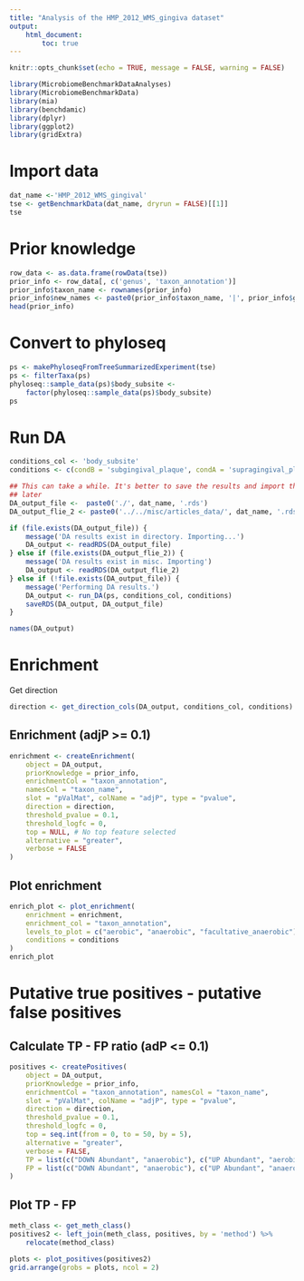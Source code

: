 ```yaml
---
title: "Analysis of the HMP_2012_WMS_gingiva dataset"
output: 
    html_document:
        toc: true
---
```


```r
knitr::opts_chunk$set(echo = TRUE, message = FALSE, warning = FALSE)
```


```r

library(MicrobiomeBenchmarkDataAnalyses)
library(MicrobiomeBenchmarkData)
library(mia)
library(benchdamic)
library(dplyr)
library(ggplot2)
library(gridExtra)
```


# Import data

```r
dat_name <-'HMP_2012_WMS_gingival'
tse <- getBenchmarkData(dat_name, dryrun = FALSE)[[1]]
tse
```

# Prior knowledge

```r
row_data <- as.data.frame(rowData(tse))
prior_info <- row_data[, c('genus', 'taxon_annotation')]
prior_info$taxon_name <- rownames(prior_info)
prior_info$new_names <- paste0(prior_info$taxon_name, '|', prior_info$genus)
head(prior_info)
```

# Convert to phyloseq

```r
ps <- makePhyloseqFromTreeSummarizedExperiment(tse)
ps <- filterTaxa(ps)
phyloseq::sample_data(ps)$body_subsite <- 
    factor(phyloseq::sample_data(ps)$body_subsite)
ps
```

# Run DA

```r
conditions_col <- 'body_subsite'
conditions <- c(condB = 'subgingival_plaque', condA = 'supragingival_plaque')

## This can take a while. It's better to save the results and import them back
## later
DA_output_file <-  paste0('./', dat_name, '.rds')
DA_output_flie_2 <- paste0('../../misc/articles_data/', dat_name, '.rds')

if (file.exists(DA_output_file)) {
    message('DA results exist in directory. Importing...')
    DA_output <- readRDS(DA_output_file)
} else if (file.exists(DA_output_flie_2)) {
    message('DA results exist in misc. Importing')
    DA_output <- readRDS(DA_output_flie_2)
} else if (!file.exists(DA_output_file)) {
    message('Performing DA results.')
    DA_output <- run_DA(ps, conditions_col, conditions)
    saveRDS(DA_output, DA_output_file) 
}

```


```r
names(DA_output)
```

# Enrichment

Get direction 

```r
direction <- get_direction_cols(DA_output, conditions_col, conditions)
```

## Enrichment (adjP >= 0.1)

```r
enrichment <- createEnrichment(
    object = DA_output,
    priorKnowledge = prior_info,
    enrichmentCol = "taxon_annotation",
    namesCol = "taxon_name",
    slot = "pValMat", colName = "adjP", type = "pvalue",
    direction = direction,
    threshold_pvalue = 0.1,
    threshold_logfc = 0,
    top = NULL, # No top feature selected
    alternative = "greater",
    verbose = FALSE 
)
```

## Plot enrichment

```r
enrich_plot <- plot_enrichment(
    enrichment = enrichment, 
    enrichment_col = "taxon_annotation",
    levels_to_plot = c("aerobic", "anaerobic", "facultative_anaerobic"),
    conditions = conditions
)
enrich_plot

```

# Putative true positives - putative false positives

## Calculate TP - FP ratio (adP <= 0.1)

```r
positives <- createPositives(
    object = DA_output, 
    priorKnowledge = prior_info, 
    enrichmentCol = "taxon_annotation", namesCol = "taxon_name",
    slot = "pValMat", colName = "adjP", type = "pvalue",
    direction = direction,
    threshold_pvalue = 0.1,
    threshold_logfc = 0,
    top = seq.int(from = 0, to = 50, by = 5),
    alternative = "greater",
    verbose = FALSE,
    TP = list(c("DOWN Abundant", "anaerobic"), c("UP Abundant", "aerobic")),
    FP = list(c("DOWN Abundant", "anaerobic"), c("UP Abundant", "anaerobic"))
)
```

## Plot TP - FP 

```r
meth_class <- get_meth_class() 
positives2 <- left_join(meth_class, positives, by = 'method') %>% 
    relocate(method_class)
```


```r
plots <- plot_positives(positives2)
grid.arrange(grobs = plots, ncol = 2)

```
